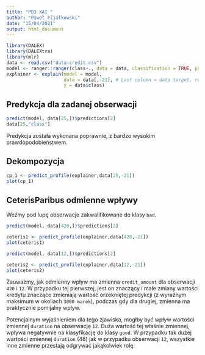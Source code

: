 ```yaml
---
title: "PD3 XAI "
author: "Paweł Fijałkowski"
date: "15/04/2021"
output: html_document
---
```


```r
library(DALEX)
library(DALEXtra)
library(mlr)
data <- read.csv("data-credit.csv")
model <- ranger::ranger(class~., data = data, classification = TRUE, probability = TRUE)
explainer <- explain(model = model,
                     data = data[,-21], # Last column = data target, removed for explanation purposes.
                     y = data$class)
```


## Predykcja dla zadanej obserwacji

```r
predict(model, data[25,])$predictions[2]
data[25,"class"]
```

Predykcja została wykonana poprawnie, z bardzo wysokim prawdopodobieństwem.

## Dekompozycja

```r
cp_1 <- predict_profile(explainer,data[25,-21])
plot(cp_1)
```

## CeterisParibus odmienne wpływy


Weźmy pod lupę obserwacje zakwalifikowane do klasy `bad`.


```r
predict(model, data[420,])$predictions[2]
```

```r
ceteris1 <- predict_profile(explainer,data[420,-21])
plot(ceteris1)
```
```r
predict(model, data[12,])$predictions[2]
```

```r
ceteris2 <- predict_profile(explainer,data[12,-21])
plot(ceteris2)
```



Zauważmy, jak odmienny wpływ ma zmienna `credit_amount` dla obserwacji `420` i `12`. 
W przypadku tej pierwszej, jest on znaczący i małe zmiany wartości kredytu znacząco zmieniają wartość orzekniętej predykcji (z wyraźnym maksimum w okoliach `3000 marek`), podczas gdy dla drugiej, zmienna ma praktycznie pomijalny wpływ. 


Potencjalnym wyjaśnieniem dla tego zjawiska, mogłby być wpływ wartości zmiennej `duration` na obserwację `12`.
Duża wartość tej właśnie zmiennej, wpływa negatywnie na klasyfikację do klasy `good`. W przypadku tak dużej wartości zmiennej `duration` (48) jak w przypadku obserwacji `12`, wszystkie inne zmienne przestają odgrywać jakąkolwiek rolę. 









